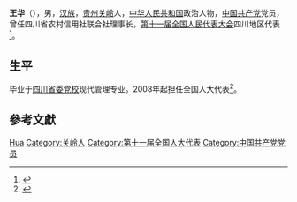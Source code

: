 {{Otheruses|other=名为王华的其他人物|王华}}

'''王华'''（{{bd|1954年||}}），男，[[汉族|汉族]]，[[贵州|贵州]][[关岭|关岭]]人，[[中华人民共和国|中华人民共和国]]政治人物，[[中国共产党|中国共产党]]党员，曾任四川省农村信用社联合社理事长，[[第十一届全国人民代表大会|第十一届全国人民代表大会]]四川地区代表<ref>{{cite web|author=新华网|title=第十一届全国人大代表|url=http://news.xinhuanet.com/ziliao/2008-03/03/content_7708230.htm?node=36628|publisher=新华网|accessdate=2014-01-07|archive-date=2014-01-10|archive-url=https://web.archive.org/web/20140110211415/http://news.xinhuanet.com/ziliao/2008-03/03/content_7708230.htm?node=36628|dead-url=no}}</ref>。

== 生平 ==
毕业于[[四川省委党校|四川省委党校]]现代管理专业。2008年起担任全国人大代表<ref>{{cite news|title=全国人大代表信息-王华|url= http://210.82.31.1:8084/delegate/viewDelegate.action?dbid=112125|accessdate=2013-04-05|newspaper=全国人大网}}</ref>。

== 參考文獻 ==
{{reflist}}

{{china-poli-bio-stub}}
{{Authority control}}
{{DEFAULTSORT:Wang hua}}
[[Category:王姓|Hua]]
[[Category:关岭人|Category:关岭人]]
[[Category:第十一届全国人大代表|Category:第十一届全国人大代表]]
[[Category:中国共产党党员|Category:中国共产党党员]]